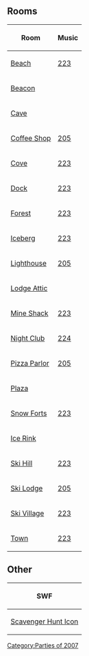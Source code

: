 {{CPW|Halloween Party 2007|Festa de Halloween 2007}}

==Rooms==
{|class="wikitable" border="1" style="margin: auto;"
!Room!!Music
|-
|[[Media:RoomsBeach-HalloweenParty2007.swf|Beach]]||[[Media:Music223.swf|223]]
|-
|[[Media:RoomsBeacon-HalloweenParty2007.swf|Beacon]]||{{n/a|?}}
|-
|[[Media:RoomsCave-HalloweenParty2007.swf|Cave]]||{{n/a|?}}
|-
|[[Media:RoomsCoffee-HalloweenParty2007.swf|Coffee Shop]]||[[Media:Music205.swf|205]]
|-
|[[Media:RoomsCove-HalloweenParty2007.swf|Cove]]||[[Media:Music223.swf|223]]
|-
|[[Media:RoomsDock-HalloweenParty2007.swf|Dock]]||[[Media:Music223.swf|223]]
|-
|[[Media:RoomsForest-HalloweenParty2007.swf|Forest]]||[[Media:Music223.swf|223]]
|-
|[[Media:RoomsBerg-HalloweenParty2007.swf|Iceberg]]||[[Media:Music223.swf|223]]
|-
|[[Media:RoomsLight-HalloweenParty2007.swf|Lighthouse]]||[[Media:Music205.swf|205]]
|-
|[[Media:RoomsAttic-HalloweenParty2007.swf|Lodge Attic]]||{{n/a|?}}
|-
|[[Media:RoomsShack-HalloweenParty2007.swf|Mine Shack]]||[[Media:Music223.swf|223]]
|-
|[[Media:RoomsDance-HalloweenParty2007.swf|Night Club]]||[[Media:Music224.swf|224]]
|-
|[[Media:RoomsPizza-HalloweenParty2007.swf|Pizza Parlor]]||[[Media:Music205.swf|205]]
|-
|[[Media:RoomsPlaza-HalloweenParty2007.swf|Plaza]]||{{n/a|?}}
|-
|[[Media:RoomsForts-HalloweenParty2007.swf|Snow Forts]]||[[Media:Music223.swf|223]]
|-
|[[Media:RoomsRink-HalloweenParty2007.swf|Ice Rink]]||{{n/a|?}}
|-
|[[Media:RoomsMtn-HalloweenParty2007.swf|Ski Hill]]||[[Media:Music223.swf|223]]
|-
|[[Media:RoomsLodge-HalloweenParty2007.swf|Ski Lodge]]||[[Media:Music205.swf|205]]
|-
|[[Media:RoomsVillage-HalloweenParty2007.swf|Ski Village]]||[[Media:Music223.swf|223]]
|-
|[[Media:RoomsTown-HalloweenParty2007.swf|Town]]||[[Media:Music223.swf|223]]
|}

==Other==
{|class="wikitable" border="1" style="margin: auto;"
!colspan="2"|SWF
|-
|[[Media:ContentParty icon-HalloweenParty2007.swf|Scavenger Hunt Icon]]||[[Media:ContentBinoculars-HalloweenParty2007.swf|Cove Binoculars]]
|}


{{Parties}}

[[Category:Parties of 2007]]
